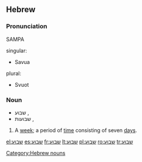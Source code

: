 {{rfc|nonstandard format}}
==Hebrew==

===Pronunciation===
SAMPA
;singular:
* Savua
;plural:
* Svuot

===Noun===
* שבוע {{s}}, {{m}}
* שבועות {{p}}, {{m}}

# A [[week]]; a period of [[time]] consisting of seven [[day]]s.

[[Category:Hebrew nouns]]

[[el:שבוע]]
[[es:שבוע]]
[[fr:שבוע]]
[[lt:שבוע]]
[[pl:שבוע]]
[[ro:שבוע]]
[[tr:שבוע]]